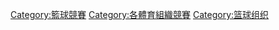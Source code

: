 [[Category:籃球競賽|Category:籃球競賽]]
[[Category:各體育組織競賽|Category:各體育組織競賽]]
[[Category:篮球组织|Category:篮球组织]]